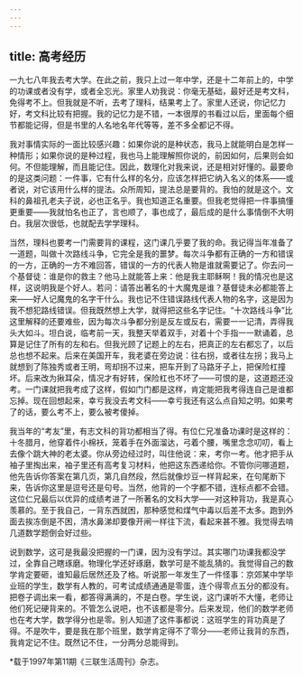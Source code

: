 ```yaml
---
---
---
```

title: 高考经历
---

一九七八年我去考大学。在此之前，我只上过一年中学，还是十二年前上的，中学的功课或者没有学，或者全忘光。家里人劝我说：你毫无基础，最好还是考文科，免得考不上。但我就是不听，去考了理科，结果考上了。家里人还说，你记忆力好，考文科比较有把握。我的记忆力是不错，一本很厚的书看过以后，里面每个细节都能记得，但是书里的人名地名年代等等，差不多全都记不得。

我对事情实际的一面比较感兴趣：如果你说的是种状态，我马上就能明白是怎样一种情形；如果你说的是种过程，我也马上能理解照你说的，前因如何，后果则会如何。不但能理解，而且能记住。因此，数理化对我来说，还是相对好懂的。最要命的是这类问题：一件事，它有什么样的名分，应该怎样把它纳入名义的体系——或者说，对它该用什么样的提法。众所周知，提法总是要背的。我怕的就是这个。文科的鼻祖孔老夫子说，必也正名乎。我也知道正名重要。但我老觉得把一件事搞懂更重要——我就怕名也正了，言也顺了，事也成了，最后成的是什么事情倒不大明白。我层次很低，也就配去学学理科。

当然，理科也要考一门需要背的课程，这门课几乎要了我的命。我记得当年准备了一道题，叫做十次路线斗争，它完全是我的噩梦。每次斗争都有正确的一方和错误的一方，正确的一方不难回答，错误的一方的代表人物是谁就需要记了。你去问一个基督徒：谁是你的救主？他马上就能答上来：他是我主耶稣啊！我的情况也是这样，这说明我是个好人。若问：请答出著名的十大魔鬼是谁？基督徒未必都能答上来——好人记魔鬼的名字干什么。我也记不住错误路线代表人物的名字，这是因为我不想犯路线错误。但我既然想上大学，就得把这些名字记住。“十次路线斗争”比这里解释的还要难些，因为每次斗争都分别是反左或反右，需要一一记清，弄得我头大如斗。坦白说，临考前一天，我整天举着双手，对着十个手指一一默诵着，总算是记住了所有的左和右。但我光顾了记题上的左右，把真正的左右都忘了，以后总也想不起来。后来在美国开车，我老婆在旁边说：往右拐，或者往左拐；我马上就想到了陈独秀或者王明，弯却拐不过来，把车开到了马路牙子上，把保险杠撞坏。后来改为揪耳朵，情况才有好转，保险杠也不坏了——可恨的是，这道题还没考。一门课就把我考成了这样，假如门门都是这样，肯定能把我考得连自己是谁都忘掉。现在回想起来，幸亏我没去考文科——幸亏我还有这么点自知之明。如果考了的话，要么考不上，要么被考傻掉。

我当年的“考友”里，有志文科的背功都相当了得。有位仁兄准备功课时是这样的：十冬腊月，他穿着件小棉袄，笼着手在外面溜达，弓着个腰，嘴里念念叨叨，看上去像个跳大神的老太婆。你从旁边经过时，叫住他说：来，考你一考。他才把手从袖子里掏出来，袖子里还有高考复习材料，他把这东西递给你。不管你问哪道题，他先告诉你答案在第几页，第几自然段，然后就像炒豆一样背起来，在句尾断下来，告诉你这里是逗号还是句号。当然，他背的一个字都不错，连标点都不会错。这位仁兄最后以优异的成绩考进了一所著名的文科大学——对这种背功，我是真心羡慕的。至于我自己，一背东西就困，那种感觉和煤气中毒以后差不太多。跑到外面去挨冻倒是不困，清水鼻涕却要像开闸一样往下流，看起来甚不雅。我觉得去啃几道数学题倒会好过些。

说到数学，这可是我最没把握的一门课，因为没有学过。其实哪门功课我都没学过，全靠自己瞎琢磨。物理化学还好琢磨，数学可是不能乱猜的。我觉得自己的数学肯定要砸，谁知最后居然还及了格。听说那一年发生了一件怪事：京郊某中学毕业班的学生，数学有人教的，可考试成绩通通是零蛋，连个得零点五分的都没有。把卷子调出来一看，都答得满满的，不是白卷。学生说，这门课听不大懂，老师让他们死记硬背来的。不管怎么说吧，也不该都是零分。后来发现，他们的数学老师也在考大学，数学得分也是零。别人知道了这件事都说：这班学生的背功真是了得。不是吹牛，要是我在那个班里，数学肯定得不了零分——老师让我背的东西，我肯定记不住。既然记不住，一分两分总能得到。

*载于1997年第11期《三联生活周刊》杂志。